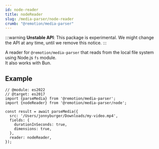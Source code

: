 ```yaml
---
id: node-reader
title: nodeReader
slug: /media-parser/node-reader
crumb: "@remotion/media-parser"
---
```


:::warning
**Unstable API**: This package is experimental. We might change the API at any time, until we remove this notice.
:::


A reader for `@remotion/media-parser` that reads from the local file system using Node.js `fs` module.  
It also works with Bun.  

## Example

```tsx twoslash title="Reading a local file"
// @module: es2022
// @target: es2017
import {parseMedia} from '@remotion/media-parser';
import {nodeReader} from '@remotion/media-parser/node';

const result = await parseMedia({
  src: '/Users/jonnyburger/Downloads/my-video.mp4',
  fields: {
    durationInSeconds: true,
    dimensions: true,
  },
  reader: nodeReader,
});
```
